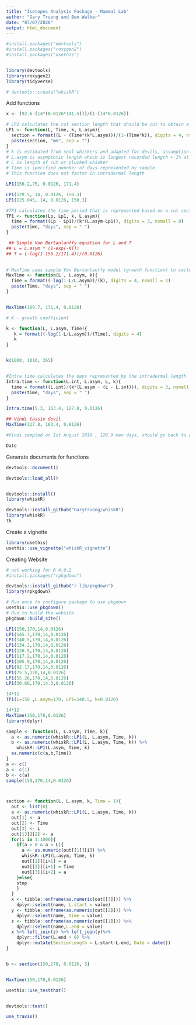```yaml
---
title: "Isotopes Analysis Package - Mammal Lab"
author: "Gary Truong and Ben Walker"
date: "07/07/2020"
output: html_document
---
```


```r
#install.packages("devtools")
#install.packages("roxygen2")
#install.packages("usethis")


library(devtools)
library(roxygen2)
library(tidyverse)

# devtools::create("whiskR")
```

Add functions 
```r
x <- (92.6-(14*(0.0126*141.5)))/(1-(14*0.0126))

# LP1 calculates the cut section length that should be cut to obtain a defined time period. 
LP1 <- function(L, Time, k, L.asym){
  section = format((L - (Time*(k*L.asym)))/(1-(Time*k)), digits = 4, nsmall = 1)
  paste(section, "mm", sep = "")
}
# k is estimated from seal whiskers and adapted for devils, assumption that whiskers fall out after 1 year
# L.asym is asymptotic length which is longest recorded length + 1% at the given position
# L is length of cut or plucked whisker
# Time is specified numnber of days represented by sample
# This function does not factor in intradermal length 

LP1(156.2,75, 0.0126, 171.4)

LP1(129.5, 14, 0.0126, 150.3)
LP1(125.045, 14, 0.0126, 150.3)

#TP1 calculates the time period that is represented based on a cut section 
TP1 <- function(Lp, Lp1, k, L.asym){
  time = format((Lp - Lp1)/(k*(L.asym-Lp1)), digits = 3, nsmall = 0)
  paste(time, "days", sep = " ")
}

 ## Simple Von Bertanlanffy equation for L and T
## L = L.asym * (1-exp(-KT))
## T = (-log(1-156.2/171.4))/(0.0126)
  

# MaxTime uses simple Von Bertanlanffy model (growth function) to caclulate maximum theoretically time that the sample whisker represents
MaxTime <- function(L , L.asym, k){
  Time = format((-log(1-L/L.asym))/(k), digits = 4, nsmall = 1)
  paste(Time, "days", sep = " ")
}


MaxTime(169.7, 171.4, 0.0126)  

# K - growth coefficient

k <- function(L, L.asym, Time){
   k = format((-log(1-L/L.asym))/(Time), digits = 4)
   k
}


k(1000, 1010, 365)


#Intra time calculates the days represented by the intradermal length
Intra.time <- function(L.int, L.asym, L, k){
  time = format((L.int)/(k*(L.asym - (L - L.int))), digits = 3, nsmall = 0)
  paste(time, "days", sep = " ")
}

Intra.time(5.3, 163.4, 127.8, 0.0126)

## Vindi tassie devil
MaxTime(127.8, 163.4, 0.0126)

#Vindi sampled on 1st August 2018 , 120.9 max days, should go back to april 

Date

```


Generate documents for functions
```r
devtools::document()
```



```r
devtools::load_all()


devtools::install()
library(whiskR)

devtools::install_github("GaryTruong/whiskR")
library(whiskR)
?k
```

Create a vignette
```r
library(usethis)
usethis::use_vignette("whiskR_vignette")
```

Creating  Website
```r
# not working for R 4.0.2
#install.packages("rpkgdown")

devtools::install_github("r-lib/pkgdown")
library(rpkgdown)

# Run once to configure package to use pkgdown
usethis::use_pkgdown()
# Run to build the website
pkgdown::build_site()
```

```r
LP1(150,170,14,0.0126)
LP1(145.7,170,14,0.0126)
LP1(140.5,170,14,0.0126)
LP1(134.2,170,14,0.0126)
LP1(126.5,170,14,0.0126)
LP1(117.2,170,14,0.0126)
LP1(105.9,170,14,0.0126)
LP1(92.17,170,14,0.0126)
LP1(75.5,170,14,0.0126)
LP1(55.26,170,14,0.0126)
LP1(30.68,170,14.3,0.0126)

14*11
TP1(L=150 ,L.asym=170, LP1=140.5, k=0.0126)

14*12
MaxTime(150,170,0.0126)
library(dplyr)

sample <- function(L, L.asym, Time, k){
  a <- as.numeric(whiskR::LP1(L, L.asym, Time, k)) 
  b <- as.numeric(whiskR::LP1(L, L.asym, Time, k)) %>%
    whiskR::LP1(L.asym, Time, k)
  as.numeric(c(a,b,Time))
}
a <- c()
a <- c(1)
b <- c(a)
sample(150,170,14,0.0126)



section <- function(L, L.asym, k, Time = 1){
  out <- list(0)
  a <- as.numeric(whiskR::LP1(L, L.asym, Time, k)) 
  out[1] <- a
  out[2] <- Time
  out[3] <- L
  out[[3]][2] <- a
  for(i in 1:1000){
    if(a > 0 & a < L){
      a <- as.numeric(out[[1]][i]) %>% 
      whiskR::LP1(L.asym, Time, k)
      out[[1]][i+1] = a
      out[[2]][i+1] = Time
      out[[3]][i+2] = a
    }else{
    stop
    }
  }
  x <- tibble::enframe(as.numeric(out[[3]])) %>%
    dplyr::select(name, L.start = value)
  y <- tibble::enframe(as.numeric(out[[2]])) %>% 
    dplyr::select(name, time = value)
  z <- tibble::enframe(as.numeric(out[[1]])) %>%
    dplyr::select(name,L.end = value)
  x %>% left_join(z) %>% left_join(y)%>%
    dplyr::filter(L.end > 0) %>%
    dplyr::mutate(SectionLength = L.start-L.end, Date = date())
}


b <- section(150,170, 0.0126, 5)


MaxTime(150,170,0.0126)
```

```r
usethis::use_testthat()


devtools::test()

use_travis()
```

